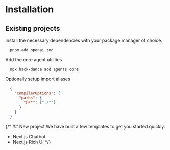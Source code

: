 
# Installation


## Existing projects
Install the necessary dependencies with your package manager of choice.
  ```bash
    pnpm add openai zod
  ```

Add the core agent utilities
  ```zsh
    npx hack-dance add agents core
  ```


Optionally setup import aliases
  ```json
    {
      "compilerOptions": {
        "paths": {
          "@/*": ["./*"]
        }
      }
    }
  ```

  {/* ## New project
  We have built a few templates to get you started quickly.

  - Next.js Chatbot
  - Next.js Rich UI */}
